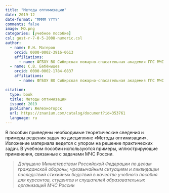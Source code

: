 ```yaml
---
title: "Методы оптимизации"
date: 2019-12
date-format: "MMMM YYYY"
comments: false
image: MO.png
categories: [учебное пособие]
csl: gost-r-7-0-5-2008-numeric.csl
author:
  - name: Е.Н. Матеров
    orcid: 0000-0002-3916-0613
    affiliations:
      - name: ФГБОУ ВО Сибирская пожарно-спасательная академия ГПС МЧС России
  - name: С.В. Бабёнышев
    orcid: 0000-0002-1784-0837
    affiliations:
      - name: ФГБОУ ВО Сибирская пожарно-спасательная академия ГПС МЧС России      

citation: 
  type: book
  title: Методы оптимизации
  issued: 2019
  publisher: Железногорск
  url: https://znanium.com/catalog/document?id=353761
  language: ru
---
```


В пособии приведены необходимые теоретические сведения и примеры решения задач по дисциплине «Методы оптимизации». Изложение материала ведется с упором на решение практических задач. В учебном пособии используются примеры, иллюстрирующие применения, связанные с задачами МЧС России.

> *Допущено Министерством Российской Федерации по делам гражданской обороны, чрезвычайным ситуациям и ликвидации последствий стихийных бедствий в качестве учебного пособия для курсантов, студентов и слушателей образовательных организаций МЧС России*
